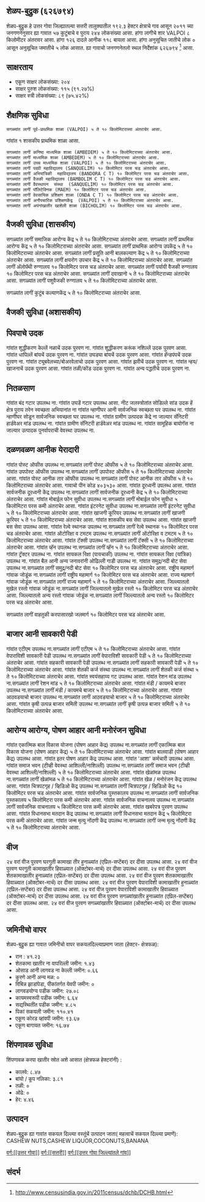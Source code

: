 {{माहितीचौकट भारतीय न्यायक्षेत्र
|प्रकार = गांव
|जनगणना २०११_स्थलनिर्देशांक=626794
|थळावें_नांव=शेळप-बुद्रुक
|तालुका_नांव=सत्तरी
|जिल्लो_नांव=उत्तर गोवा
|राज्य_नांव=गोंय
|विभाग=
|जिल्लो=[[उत्तर गोवा]]
|तालुका_नांवां=[[सत्तरी]]
|लागींचे_शार=[[VALPOI]]
|अक्षांश=
|रेखांश=
|शोधक_स्थान=right
|क्षेत्रफळ_एकूण=1.92
|समुद्र तळा पसून उंची=
|लोकसंख्या_एकूण=244
|लोकसंख्या_वर्स=2011
|लोकसंख्या_घनत्व=126
|लोकसंख्या_पुरुश=126
|लोकसंख्या_स्त्री=118
|लिंग_गुणोत्तर=936
|अधिकृत_भास=[[कोंकणी, मराठी]]
}}

== शेळप-बुद्रुक (६२६७९४) ==

शेळप-बुद्रुक हे उत्तर गोवा जिल्ह्यातल्या सत्तरी तालुक्यातील १९२.३ हेक्टर क्षेत्राचे गाव आसून २०११ च्या जनगणनेनुसार ह्या गावात ५७ कुटुंबाचे व पुराय २४४ लोकसंख्या आसा. हांगा लागीचे शार VALPOI ८ किलोमीटर अंतरावर आसा. हांगा १२६ दादले आनीक ११८ बायला आसा. हांगा अनुसूचित जातीचे लोक ० आसून अनुसूचित जमातीचे ५ लोक आसात. ह्या गावाचो जनगणनेतलो स्थल निर्देशांक ६२६७९४  <ref>http://www.censusindia.gov.in/2011census/dchb/DCHB.html</ref> आसा.


== साक्षरताय ==  
* एकूण साक्षर लोकसंख्या: २०४
* साक्षर पुरुश लोकसंख्या: ११५ (९१.२७%)
* साक्षर स्त्री लोकसंख्या: ८९ (७५.४२%)


== शैक्षणिक सुविधा ==  
 सगळ्यांत लागीं पूर्व-प्राथमिक शाळा (VALPOI) ५ ते १० किलोमिटराच्या अंतराचेर आसा.
﻿गांवांत १ शासकीय प्राथमिक शाळा आसा. 
 सगळ्यांत लागीं कनिष्ठ माध्यमिक शाळा (AMBEDEM) ५ ते १० किलोमिटराच्या अंतराचेर आसा.
 सगळ्यांत लागीं माध्यमिक शाळा (AMBEDEM) ५ ते १० किलोमिटराच्या अंतराचेर आसा.
 सगळ्यांत लागीं उच्च माध्यमिक शाळा (VALPOI) ५ ते १० किलोमिटराच्या अंतराचेर आसा.
 सगळ्यांत लागीं पदवी महाविद्यालय (SANQUELIM) १० किलोमिटर परस चड अंतराचेर आसा.
 सगळ्यांत लागीं अभियांत्रिकी  महाविद्यालय (BANDORA C T) १० किलोमिटर परस चड अंतराचेर आसा.
 सगळ्यांत लागीं वैजकी महाविद्यालय (BAMBOLIM C T) १० किलोमिटर परस चड अंतराचेर आसा.
 सगळ्यांत लागीं वैवस्थापन  संस्था  (SANQUELIM) १० किलोमिटर परस चड अंतराचेर आसा.
 सगळ्यांत लागीं पॉलिटेक्निक (MAEM) १० किलोमिटर परस चड अंतराचेर आसा.
 सगळ्यांत लागीं वेवसायिक प्रशिक्षण शाळा (ONDA C T) १० किलोमिटर परस चड अंतराचेर आसा.
 सगळ्यांत लागीं अनौपचारिक प्रशिक्षणकेंद्र  (VALPOI) ५ ते १० किलोमिटराच्या अंतराचेर आसा.
 सगळ्यांत लागीं अपंगांखातीर खाशेली शाळा (BICHOLIM) १० किलोमिटर परस चड अंतराचेर आसा.
 


== वैजकी सुविधा (शासकीय) ==
सगळ्यांत लागीं समाजिक आरोग्य केंद्र ५ ते १० किलोमिटराच्या अंतराचेर आसा.
सगळ्यांत लागीं प्राथमिक आरोग्य केंद्र ५ ते १० किलोमिटराच्या अंतराचेर आसा.
सगळ्यांत लागीं प्राथमिक आरोग्य उपकेंद्र  ५ ते १० किलोमिटराच्या अंतराचेर आसा.
सगळ्यांत लागीं प्रसूति आनी बालकल्याण केंद्र ५ ते १० किलोमिटराच्या अंतराचेर आसा.
सगळ्यांत लागीं क्षयरोग उपचार केंद्र  ५ ते १० किलोमिटराच्या अंतराचेर आसा.
सगळ्यांत लागीं अ‍ॅलोपॅथी रुग्णालय १० किलोमिटर परस चड अंतराचेर आसा.
सगळ्यांत लागीं पर्यायी वैजकी रुग्णालय १० किलोमिटर परस चड अंतराचेर आसा.
सगळ्यांत लागीं दवाखानो ५ ते १० किलोमिटराच्या अंतराचेर आसा.
सगळ्यांत लागीं पशुवैजकी रुग्णालय ५ ते १० किलोमिटराच्या अंतराचेर आसा.

सगळ्यांत लागीं कुटुंब कल्याणकेंद्र ५ ते १० किलोमिटराच्या अंतराचेर आसा.


== वैजकी सुविधा (अशासकीय) ==











== पिवपाचे उदक ==
गांवांत शुद्धीकरण केल्लें नळाचें उदक पुरवण ना.
गांवांत शुद्धीकरण करूंक नशिल्लें उदक पुरवण आसा.
गांवांत धापिल्लें बांयचें उदक पुरवण ना.
गांवांत उघड्या बांयचें उदक पुरवण आसा.
गांवांत हॅन्डपंपचें उदक पुरवण ना.
गांवांत ट्यूबवेलच्या/बोअरवेलाचो उदक पुरवण आसा.
गांवांत झरीचें उदक पुरवण ना.
गांवांत न्हय/खाजनाचें उदक पुरवण आसा.
गांवांत तळी/कोंड उदक पुरवण ना.
गांवांत अन्य पद्धतीचे उदक पुरवण ना.


== नितळसाण ==
गांवांत बंद गटार उपलब्ध ना.
गांवांत उघडें गटार उपलब्ध आसा.
नीट जलस्त्रोतांत सोडिल्ले सांड उदक
हें क्षेत्र पुराय तरेन स्वच्छता अभियानांत ना
गांवांत न्हाणीघर आनी सार्वजनिक स्वच्छता घर  उपलब्ध ना.
गांवांत न्हाणीघर सोडून सार्वजनिक स्वच्छता घर उपलब्ध ना.
गांवांत ग्रामीण उत्पादक केंद्रे ना जाल्यार सॅनिटरी हार्डवेअर मांड उपलब्ध ना.
गांवांत ग्रामीण सॅनिटरी हार्डवेअर मांड उपलब्ध ना.
गांवांत सामूहिक बायोगॅस ना जाल्यार उत्पादक पुनर्वापराची वेवस्था उपलब्ध ना.


== दळणवळण आनीक येरादारी ==
गांवांत पोस्ट ऑफीस उपलब्ध ना.सगळ्यांत लागीं पोस्ट ऑफीस ५ ते १० किलोमिटराच्या अंतराचेर आसा.
गांवांत उपपोस्ट ऑफीस उपलब्ध ना.सगळ्यांत लागीं उपपोस्ट ऑफीस ५ ते १० किलोमिटराच्या अंतराचेर आसा.
गांवांत पोस्ट आनीक तार ऑफीस उपलब्ध ना.सगळ्यांत लागीं पोस्ट आनीक तार ऑफीस ५ ते १० किलोमिटराच्या अंतराचेर आसा.
गावाचो पीन कोड ४०३५३०  आसा.
गांवांत दूरध्वनी उपलब्ध आसा.
गांवांत सार्वजनीक दूरध्वनी केंद्र उपलब्ध ना.सगळ्यांत लागीं सार्वजनीक दूरध्वनी केंद्र ५ ते १० किलोमिटराच्या अंतराचेर आसा.
गांवांत मोबाईल फोन सुवीधा उपलब्ध ना.सगळ्यांत लागीं मोबाईल फोन सुवीधा ५ किलोमिटरा परस कमी अंतराचेर आसा.
गांवांत इंटरनेट सुवीधा उपलब्ध ना.सगळ्यांत लागीं इंटरनेट सुवीधा ५ ते १० किलोमिटराच्या अंतराचेर आसा.
गांवांत खाजगी कूरियर उपलब्ध ना.सगळ्यांत लागीं खाजगी कूरियर ५ ते १० किलोमिटराच्या अंतराचेर आसा.
गांवांत शासकीय बस सेवा उपलब्ध आसा.
गांवांत खाजगी बस सेवा उपलब्ध आसा.
गांवांत रेल्वे स्थानक उपलब्ध ना.सगळ्यांत लागीं रेल्वे स्थानक १० किलोमिटर परस चड अंतराचेर आसा.
गांवांत ऑटोरिक्षा व टमटम उपलब्ध ना.सगळ्यांत लागीं ऑटोरिक्षा व टमटम ५ ते १० किलोमिटराच्या अंतराचेर आसा.
गांवांत टॅक्सी उपलब्ध ना.सगळ्यांत लागीं टॅक्सी ५ ते १० किलोमिटराच्या अंतराचेर आसा.
गांवांत व्हॅन उपलब्ध ना.सगळ्यांत लागीं व्हॅन ५ ते १० किलोमिटराच्या अंतराचेर आसा.
गांवांत ट्रॅक्टर उपलब्ध ना.
गांवांत सायकल रिक्षा (पायचाकी) उपलब्ध ना.
गांवांत सायकल रिक्षा (यांत्रिक) उपलब्ध ना.
गांवांत बैल आनी अन्य जनावरांनी ओढिल्ली गाडी उपलब्ध ना.
गांवांत समुद्र/नदी बोट सेवा उपलब्ध ना.सगळ्यांत लागीं समुद्र/नदी बोट सेवा १० किलोमिटर परस चड अंतराचेर आसा.
राष्ट्रीय महामार्ग गांवाक जोडूंक ना.सगळ्यांत लागीं राष्ट्रीय महामार्ग १० किलोमिटर परस चड अंतराचेर आसा.
राज्य महामार्ग गांवाक जोडूंक ना.सगळ्यांत लागीं राज्य महामार्ग ५ ते १० किलोमिटराच्या अंतराचेर आसा.
जिल्ल्यातलो मुखेल रस्तो गांवाक जोडूंक ना.सगळ्यांत लागीं जिल्ल्यातलो मुखेल रस्तो १० किलोमिटर परस चड अंतराचेर आसा.
जिल्ल्यातलो अन्य रस्तो गांवाक जोडूंक ना.सगळ्यांत लागीं जिल्ल्यातलो अन्य रस्तो १० किलोमिटर परस चड अंतराचेर आसा.



सगळ्यांत लागीं वाहतुकी करपासारखो जलमार्ग १० किलोमिटर परस चड अंतराचेर आसा.



== बाजार आनी सावकारी पेडी ==
गांवांत एटीएम उपलब्ध ना.सगळ्यांत लागीं एटीएम ५ ते १० किलोमिटराच्या अंतराचेर आसा.
गांवांत वेपाराविशी सावकारी पेडी उपलब्ध ना.सगळ्यांत लागीं वेपाराविशी सावकारी पेडी ५ ते १० किलोमिटराच्या अंतराचेर आसा.
गांवांत सहकारी सावकारी पेडी उपलब्ध ना.सगळ्यांत लागीं सहकारी सावकारी पेडी ५ ते १० किलोमिटराच्या अंतराचेर आसा.
गांवांत शेतकी कर्ज संस्था उपलब्ध ना.सगळ्यांत लागीं शेतकी कर्ज संस्था ५ ते १० किलोमिटराच्या अंतराचेर आसा.
गांवांत स्वयंसहाय्य गट उपलब्ध आसा.
गांवांत रेशन मांड उपलब्ध ना.सगळ्यांत लागीं रेशन मांड ५ ते १० किलोमिटराच्या अंतराचेर आसा.
गांवांत मंडी / कायमचे बाजार उपलब्ध ना.सगळ्यांत लागीं मंडी / कायमचे बाजार ५ ते १० किलोमिटराच्या अंतराचेर आसा.
गांवांत आठवडयाचो बाजार उपलब्ध ना.सगळ्यांत लागीं आठवडयाचो बाजार ५ ते १० किलोमिटराच्या अंतराचेर आसा.
गांवांत कृषी उत्पन्न बाजार समिती उपलब्ध ना.सगळ्यांत लागीं कृषी उत्पन्न बाजार समिती ५ ते १० किलोमिटराच्या अंतराचेर आसा.


== आरोग्य आरोग्य, पोषण आहार आनी मनोरंजन सुविधा ==
गांवांत एकात्मिक बाल विकास योजना (पोषण आहार केंद्र) उपलब्ध ना.सगळ्यांत लागीं एकात्मिक बाल विकास योजना (पोषण आहार केंद्र) ५ ते १० किलोमिटराच्या अंतराचेर आसा.
गांवांत बालवाडी (पोषण आहार केंद्र) उपलब्ध आसा.
गांवांत इतर पोषण आहार केंद्र उपलब्ध आसा.
गांवांत 'आशा' कर्मचारी उपलब्ध आसा.
गांवांत समाज भवन (टीव्ही वेवस्था आशिल्ली/नाशिल्ली) उपलब्ध ना.सगळ्यांत लागीं समाज भवन (टीव्ही वेवस्था आशिल्ली/नाशिल्ली) ५ ते १० किलोमिटराच्या अंतराचेर आसा.
गांवांत खेळांमळ उपलब्ध ना.सगळ्यांत लागीं खेळांमळ ५ ते १० किलोमिटराच्या अंतराचेर आसा.
गांवांत खेळ / मनोरंजन केंद्र उपलब्ध आसा.
गांवांत चित्रपटगृह / व्हिडिओ केंद्र उपलब्ध ना.सगळ्यांत लागीं चित्रपटगृह / व्हिडिओ केंद्र १० किलोमिटर परस चड अंतराचेर आसा.
गांवांत सार्वजनिक पुस्तकालय उपलब्ध ना.सगळ्यांत लागीं सार्वजनिक पुस्तकालय ५ किलोमिटरा परस कमी अंतराचेर आसा.
गांवांत सार्वजनिक वाचनालय उपलब्ध ना.सगळ्यांत लागीं सार्वजनिक वाचनालय ५ किलोमिटरा परस कमी अंतराचेर आसा.
गांवांत खबरेपत्र पुरवण उपलब्ध आसा.
गांवांत विधानसभा मतदान केंद्र उपलब्ध ना.सगळ्यांत लागीं विधानसभा मतदान केंद्र ५ किलोमिटरा परस कमी अंतराचेर आसा.
गांवांत जन्म मृत्यु नोंदणी केंद्र उपलब्ध ना.सगळ्यांत लागीं जन्म मृत्यु नोंदणी केंद्र ५ ते १० किलोमिटराच्या अंतराचेर आसा.


== वीज ==
२४ वरां वीज पुरवण घरगुती कामाखा तीर हुनाळ्यांत (एप्रिल-सप्टेंबर) दर दीसा उपलब्ध आसा.
२४ वरां वीज पुरवण घरगुती कामाखातीर हिवाळ्यात (ऑक्टोबर-मार्च) दर दीसा उपलब्ध आसा.
२४ वरां वीज पुरवण शेतकामाखातीर हुनाळ्यांत (एप्रिल-सप्टेंबर) दर दीसा उपलब्ध आसा.
२४ वरां वीज पुरवण शेतकामाखातीर हिवाळ्यात (ऑक्टोबर-मार्च) दर दीसा उपलब्ध आसा.
२४ वरां वीज पुरवण वेपाराविशी कामाखातीर हुनाळ्यांत (एप्रिल-सप्टेंबर) दर दीसा उपलब्ध आसा.
२४ वरां वीज पुरवण वेपाराविशी कामाखातीर हिवाळ्यात (ऑक्टोबर-मार्च) दर दीसा उपलब्ध आसा.
२४ वरां वीज पुरवण सगळ्यांखातीर हुनाळ्यांत (एप्रिल-सप्टेंबर) दर दीसा उपलब्ध आसा.
२४ वरां वीज पुरवण सगळ्यांखातीर हिवाळ्यात (ऑक्टोबर-मार्च) दर दीसा उपलब्ध आसा.


== जमिनीचो वापर ==
शेळप-बुद्रुक ह्या गावात जमिनीचो वापर सकयलदिल्ल्याप्रमाण जाता (हेक्टर- क्षेत्रफळ):
* रान  : ४१.२३
* शेतकामा खातीर ना वापरिल्ली जमीन: १.४३
* ओसाड आनी लागवड ना केल्ली जमीन: ०.६६
* कुरणे आनी अन्य मळ: ०
* विबिन्न झाडांपेडा, पीकांतर्गत येवपी जमीन: ०
* लागवडयोग्य पडीक जमीन: २७.०८
* कायमस्वरूपी पडीक जमीन: ६.६४
* सद्यस्थितींत पडीक जमीन: ४.८५
* पिकां सकयली जमीन: ११०.४१
* एकूण कोरड व्हांवपी जमीन: ९३.६७
* एकूण बागायत जमीन: १६.७४


== शिंपणावळ सुविधा ==
शिंपणावळ करपा खातीर स्रोत अशे आसात (क्षेत्रफळ हेक्टरांनी) :
* कालवे: ८.४७
* बांयो / कूप नलिका: ३.८१
* तळी: ०
* ओढे: ०
* हेर: ४.४६


== उत्पादन ==
शेळप-बुद्रुक ह्या गावांत सकयल दिल्ल्या वस्तूंचें उत्पादन जाता( महत्वाचें सकयल दिल्ल्या प्रमाणें): CASHEW NUTS,CASHEW LIQUOR,COCONUTS,BANANA


[[वर्ग:[[उत्तर गोवा]]]]
[[वर्ग:[[सत्तरी]]]]
[[वर्ग:[[उत्तर गोवा जिल्ल्यांतले गांव]]]]


== संदर्भ ==
 


